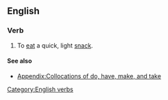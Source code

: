 ==English==

===Verb===
{{en-verb|head=[[take]] a [[bite]]|takes a bite|taking a bite|took a bite|taken a bite}}

# {{idiomatic}} To [[eat]] a quick, light [[snack]].

====See also====
* [[Appendix:Collocations of do, have, make, and take]]

[[Category:English verbs]]